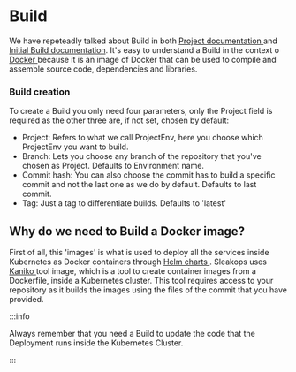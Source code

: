 

# Build

We have repeteadly talked about Build in both [Project documentation ](/project/index.mdx) and [Initial Build documentation](/project/index.mdx). It's easy to understand a Build in the context o [Docker <FiExternalLink/>](https://docs.docker.com/) because it is an image of Docker that can be used to compile and assemble source code, dependencies and libraries. 

### Build creation

To create a Build you only need four parameters, only the Project field is required as the other three are, if not set, chosen by default:
- Project: Refers to what we call ProjectEnv, here you choose which ProjectEnv you want to build.
- Branch: Lets you choose any branch of the repository that you've chosen as Project. Defaults to Environment name.
- Commit hash: You can also choose the commit has to build a specific commit and not the last one as we do by default. Defaults to last commit.
- Tag: Just a tag to differentiate builds. Defaults to 'latest'

## Why do we need to Build a Docker image?

First of all, this 'images' is what is used to deploy all the services inside Kubernetes as Docker containers through [Helm charts <FiExternalLink/>](https://helm.sh/docs/). Sleakops uses [Kaniko <FiExternalLink/>](https://github.com/GoogleContainerTools/kaniko) tool image, which is a tool to create container images from a Dockerfile, inside a Kubernetes cluster. This tool requires access to your repository as it builds the images using the files of the commit that you have provided. 

:::info

Always remember that you need a Build to update the code that the Deployment runs inside the Kubernetes Cluster.

:::